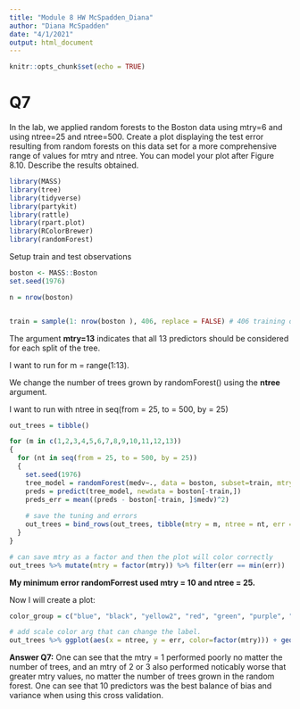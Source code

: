 ```yaml
---
title: "Module 8 HW McSpadden_Diana"
author: "Diana McSpadden"
date: "4/1/2021"
output: html_document
---
```


```r
knitr::opts_chunk$set(echo = TRUE)
```

# Q7
In the lab, we applied random forests to the Boston data using mtry=6 and using ntree=25 and ntree=500. Create a plot displaying the test error resulting from random forests on this data set for a more comprehensive range of values for mtry and ntree. You can model your plot after Figure 8.10. Describe the results obtained.

```r
library(MASS)
library(tree)
library(tidyverse)
library(partykit)
library(rattle)
library(rpart.plot)
library(RColorBrewer)
library(randomForest)
```

Setup train and test observations
```r

boston <- MASS::Boston
set.seed(1976)

n = nrow(boston)


train = sample(1: nrow(boston ), 406, replace = FALSE) # 406 training observations
```

The argument **mtry=13** indicates that all 13 predictors should be considered for each split of the tree. 

I want to run for m = range(1:13).

We change the number of trees grown by randomForest() using the **ntree** argument.

I want to run with ntree in seq(from = 25, to = 500, by = 25)
```r

out_trees = tibble()

for (m in c(1,2,3,4,5,6,7,8,9,10,11,12,13))
{
  for (nt in seq(from = 25, to = 500, by = 25))
  {
    set.seed(1976)
    tree_model = randomForest(medv∼., data = boston, subset=train, mtry = m, ntree = nt)
    preds = predict(tree_model, newdata = boston[-train,])
    preds_err = mean((preds - boston[-train, ]$medv)^2)
    
    # save the tuning and errors
    out_trees = bind_rows(out_trees, tibble(mtry = m, ntree = nt, err = preds_err))
  }
}
```

``` r
# can save mtry as a factor and then the plot will color correctly
out_trees %>% mutate(mtry = factor(mtry)) %>% filter(err == min(err))

```

**My minimum error randomForrest used mtry = 10 and ntree = 25.**


Now I will create a plot:
```r
color_group = c("blue", "black", "yellow2", "red", "green", "purple", "red2", "blue3", "lightyellow3", "yellowgreen", "#00AFBB", "#E7B800", "#CC79A7")

# add scale color arg that can change the label.
out_trees %>% ggplot(aes(x = ntree, y = err, color=factor(mtry))) + geom_line() #+ geom_point(aes(colour = factor(mtry))) #


```
**Answer Q7:** One can see that the mtry = 1 performed poorly no matter the number of trees, and an mtry of 2 or 3 also performed noticably worse that greater mtry values, no matter the number of trees grown in the random forest. One can see that 10 predictors was the best balance of bias and variance when using this cross validation.